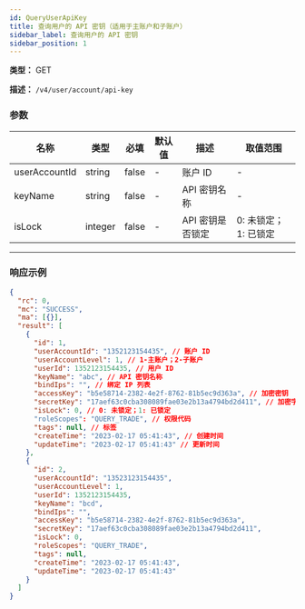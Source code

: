 ```yaml
---
id: QueryUserApiKey
title: 查询用户的 API 密钥（适用于主账户和子账户）
sidebar_label: 查询用户的 API 密钥
sidebar_position: 1
---
```


**类型：** GET

**描述：** `/v4/user/account/api-key`

### 参数

| 名称 | 类型 | 必填 | 默认值 | 描述 | 取值范围 |
| --- | --- | --- | --- | --- | --- |
| userAccountId | string | false | - | 账户 ID | - |
| keyName | string | false | - | API 密钥名称 | - |
| isLock | integer | false | - | API 密钥是否锁定 | 0: 未锁定；1: 已锁定 |

---

### 响应示例

```json title="Response"
{
  "rc": 0,
  "mc": "SUCCESS",
  "ma": [{}],
  "result": [
    {
      "id": 1,
      "userAccountId": "1352123154435", // 账户 ID
      "userAccountLevel": 1, // 1-主账户；2-子账户
      "userId": 1352123154435, // 用户 ID
      "keyName": "abc", // API 密钥名称
      "bindIps": "", // 绑定 IP 列表
      "accessKey": "b5e58714-2382-4e2f-8762-81b5ec9d363a", // 加密密钥
      "secretKey": "17aef63c0cba308089fae03e2b13a4794bd2d411", // 加密字符串
      "isLock": 0, // 0: 未锁定；1: 已锁定
      "roleScopes": "QUERY_TRADE", // 权限代码
      "tags": null, // 标签
      "createTime": "2023-02-17 05:41:43", // 创建时间
      "updateTime": "2023-02-17 05:41:43" // 更新时间
    },
    {
      "id": 2,
      "userAccountId": "13523123154435",
      "userAccountLevel": 1,
      "userId": 1352123154435,
      "keyName": "bcd",
      "bindIps": "",
      "accessKey": "b5e58714-2382-4e2f-8762-81b5ec9d363a",
      "secretKey": "17aef63c0cba308089fae03e2b13a4794bd2d411",
      "isLock": 0,
      "roleScopes": "QUERY_TRADE",
      "tags": null,
      "createTime": "2023-02-17 05:41:43",
      "updateTime": "2023-02-17 05:41:43"
    }
  ]
}
```